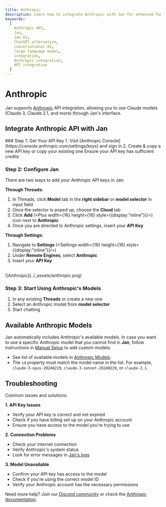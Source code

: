```yaml
---
title: Anthropic
description: Learn how to integrate Anthropic with Jan for enhanced functionality.
keywords:
  [
    Anthropic API,
    Jan,
    Jan AI,
    ChatGPT alternative,
    conversational AI,
    large language model,
    integration,
    Anthropic integration,
    API integration
  ]
---
```



# Anthropic

Jan supports [Anthropic](https://anthropic.com/) API integration, allowing you to use Claude models (Claude 3, Claude 2.1, and more) through Jan's interface.

## Integrate Anthropic API with Jan

<Steps>
### Step 1: Get Your API Key 
1. Visit [Anthropic Console](https://console.anthropic.com/settings/keys) and sign in 
2. Create & copy a new API key or copy your existing one

<Callout type='info'>
Ensure your API key has sufficient credits
</Callout>

### Step 2: Configure Jan
There are two ways to add your Anthropic API keys in Jan:

**Through Threads:**
1. In Threads, click **Model** tab in the **right sidebar** or **model selector** in input field
2. Once the selector is poped up, choose the **Cloud** tab
3. Click **Add** (<Plus width={16} height={16} style={{display:"inline"}}/>) icon next to **Anthropic**
4. Once you are directed to Anthropic settings, insert your **API Key**  

**Through Settings:**
1. Navigate to **Settings** (<Settings width={16} height={16} style={{display:"inline"}}/>)
2. Under **Remote Engines**, select **Anthropic**
3. Insert your **API Key**  

<br/>
![Anthropic](../_assets/anthropic.png)
<br/>

### Step 3: Start Using Anthropic's Models

1. In any existing **Threads** or create a new one
2. Select an Anthropic model from **model selector**
3. Start chatting
</Steps>

## Available Anthropic Models

Jan automatically includes Anthropic's available models. In case you want to use a specific Anthropic model that you cannot find in **Jan**, follow instructions in [Manual Setup](/docs/models/manage-models#4-manual-setup) to add custom models:
  - See list of available models in [Anthropic Models](https://docs.anthropic.com/claude/docs/models-overview).
  - The `id` property must match the model name in the list. For example, `claude-3-opus-20240229`, `claude-3-sonnet-20240229`, or `claude-2.1`.

## Troubleshooting

Common issues and solutions:

**1. API Key Issues**
- Verify your API key is correct and not expired
- Check if you have billing set up on your Anthropic account
- Ensure you have access to the model you're trying to use

**2. Connection Problems**
- Check your internet connection
- Verify Anthropic's system status
- Look for error messages in [Jan's logs](/docs/troubleshooting#how-to-get-error-logs)

**3. Model Unavailable**
- Confirm your API key has access to the model
- Check if you're using the correct model ID
- Verify your Anthropic account has the necessary permissions

Need more help? Join our [Discord community](https://discord.gg/FTk2MvZwJH) or check the [Anthropic documentation](https://docs.anthropic.com/claude/docs).